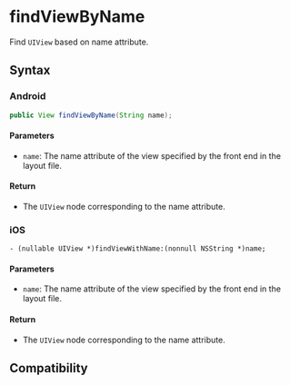 # findViewByName

Find `UIView` based on name attribute.

## Syntax

### Android

```java
public View findViewByName(String name);
```

#### Parameters

- `name`: The name attribute of the view specified by the front end in the layout file.

#### Return

- The `UIView` node corresponding to the name attribute.

### iOS

```objc
- (nullable UIView *)findViewWithName:(nonnull NSString *)name;
```

#### Parameters

- `name`: The name attribute of the view specified by the front end in the layout file.

#### Return
- The `UIView` node corresponding to the name attribute.

## Compatibility


<LegacyCompatTable metadata="lynx-native-api/lynx-view/find-view-by-name" />